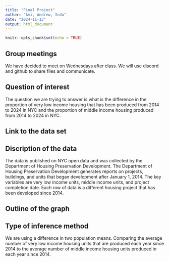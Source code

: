 ```yaml
---
title: "Final Project"
author: "Ami, Andrew, Indu"
date: "2024-11-13"
output: html_document
---
```


```r
knitr::opts_chunk$set(echo = TRUE)
```

## Group meetings 

We have decided to meet on Wednesdays after class. 
We will use discord and github to share files and communicate. 

## Question of interest 

The question we are trying to answer is what is the difference in the proportion of very low income housing that has been produced from 2014 to 2024 in NYC and the proportion of middle income housing produced from 2014 to 2024 in NYC. 


## Link to the data set


## Discription of the data 

The data is published on NYC open data and was collected by the Department of Housing Preservation  Development. The Department of Housing Preservation Development generates reports on projects, buildings, and units that began development after January 1, 2014. The key variables are very low income units, middle income units, and project completion date. Each row of data is a different housing project that has been developed since 2014. 

## Outline of the graph 

## Type of inference method

We are using a difference in two population means. Comparing the average number of very low income housing units that are produced each year since 2014 to the average number of middle income housing units produced in each year since 2014. 
